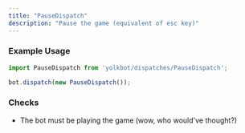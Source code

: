 ```yaml
---
title: "PauseDispatch"
description: "Pause the game (equivalent of esc key)"
---
```


### Example Usage

```js
import PauseDispatch from 'yolkbot/dispatches/PauseDispatch';

bot.dispatch(new PauseDispatch());
```

### Checks
- The bot must be playing the game (wow, who would've thought?)